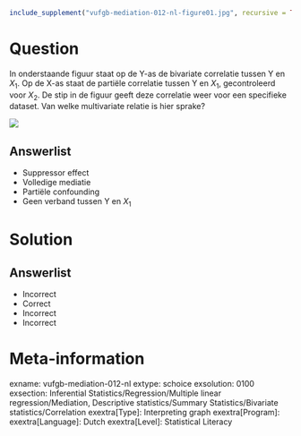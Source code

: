 ```{r, echo = FALSE, results = "hide"}
include_supplement("vufgb-mediation-012-nl-figure01.jpg", recursive = TRUE)
```

Question
========

In onderstaande figuur staat op de Y-as de bivariate correlatie tussen Y en $X_{1}$. Op de X-as staat de partiële correlatie tussen Y en $X_{1}$, gecontroleerd voor $X_{2}$. De stip in de figuur geeft deze correlatie weer voor een specifieke dataset. Van welke multivariate relatie is hier sprake?

![](vufgb-mediation-012-nl-figure01.jpg)
  
Answerlist
----------
* Suppressor effect
* Volledige mediatie
* Partiële confounding
* Geen verband tussen Y en $X_{1}$

Solution
========

Answerlist
----------
* Incorrect
* Correct
* Incorrect
* Incorrect

Meta-information
================
exname: vufgb-mediation-012-nl
extype: schoice
exsolution: 0100
exsection: Inferential Statistics/Regression/Multiple linear regression/Mediation, Descriptive statistics/Summary Statistics/Bivariate statistics/Correlation
exextra[Type]: Interpreting graph
exextra[Program]: 
exextra[Language]: Dutch
exextra[Level]: Statistical Literacy